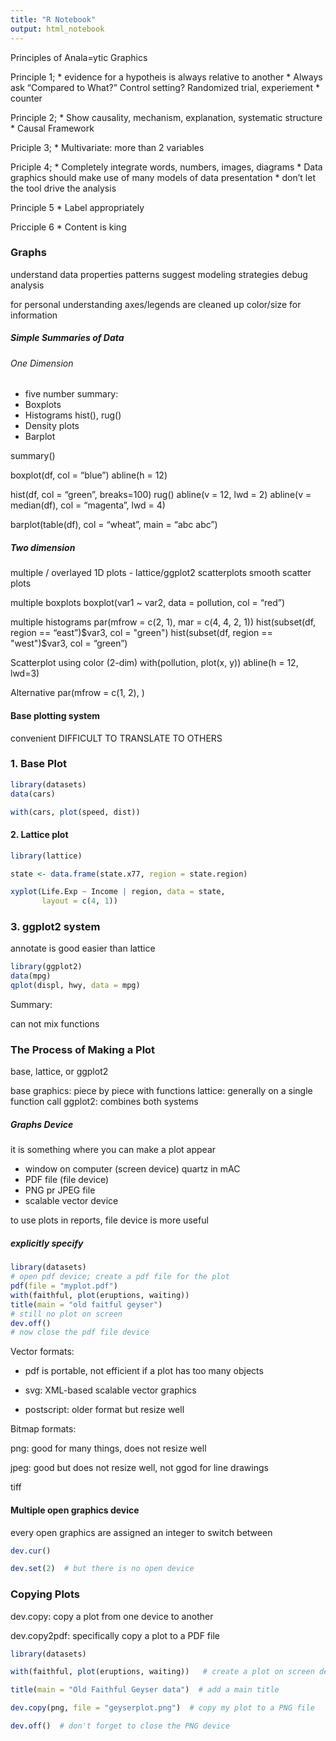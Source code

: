 ```yaml
---
title: "R Notebook"
output: html_notebook
---
```


Principles of Anala=ytic Graphics

Principle 1;
* evidence for a hypotheis is always relative to another
* Always ask "Compared to What?"  Control setting? Randomized trial, experiement 
* counter 

Principle 2;
* Show causality, mechanism, explanation, systematic structure
* Causal Framework

Priciple 3;
* Multivariate: more than 2 variables

Priciple 4;
* Completely integrate words, numbers, images, diagrams
* Data graphics should make use of many models of data presentation
* don't let the tool drive the analysis

Principle 5
* Label appropriately

Pricciple 6
* Content is king

### Graphs

understand data properties
patterns
suggest modeling strategies
debug analysis


for personal understanding
axes/legends are cleaned up
color/size for information

##### Simple Summaries of Data

###### One Dimension

* five number summary: 
* Boxplots
* Histograms hist(), rug()
* Density plots
* Barplot

summary()

boxplot(df, col = "blue")
abline(h = 12)

hist(df, col = "green", breaks=100)
rug()
abline(v = 12, lwd = 2)
abline(v = median(df), col = "magenta", lwd = 4)

barplot(table(df), col = "wheat", main = "abc abc")

##### Two dimension

multiple / overlayed 1D plots - lattice/ggplot2
scatterplots
smooth scatter plots

multiple boxplots
boxplot(var1 ~ var2, data = pollution, col = "red")

multiple histograms
par(mfrow = c(2, 1), mar = c(4, 4, 2, 1))
hist(subset(df, region == "east")$var3, col = "green")
hist(subset(df, region == "west")$var3, col = "green")

Scatterplot using color (2-dim)
with(pollution, plot(x, y))
abline(h = 12, lwd=3)

Alternative
par(mfrow = c(1, 2), )

#### Base plotting system
convenient
DIFFICULT TO TRANSLATE TO OTHERS

### 1. Base Plot
```r
library(datasets)
data(cars)

with(cars, plot(speed, dist))
```

#### 2. Lattice plot
```r
library(lattice)

state <- data.frame(state.x77, region = state.region)

xyplot(Life.Exp ~ Income | region, data = state, 
       layout = c(4, 1))
```

### 3. ggplot2 system
annotate is good
easier than lattice
```r
library(ggplot2)
data(mpg)
qplot(displ, hwy, data = mpg)
```

Summary:

can not mix functions


### The Process of Making a Plot

base, lattice, or ggplot2

base graphics: piece by piece with functions
lattice: generally on a single function call
ggplot2: combines both systems


##### Graphs Device
it is something where you can make a plot appear

* window on computer (screen device) quartz in mAC
* PDF file (file device)
* PNG pr JPEG file
* scalable vector device

to use plots in reports, file device is more useful

##### explicitly specify 
```r
library(datasets)
# open pdf device; create a pdf file for the plot
pdf(file = "myplot.pdf")   
with(faithful, plot(eruptions, waiting))
title(main = "old faitful geyser")
# still no plot on screen
dev.off()
# now close the pdf file device
```

Vector formats:

* pdf is portable, not efficient if a plot has too many objects

* svg: XML-based scalable vector graphics

* postscript: older format but resize well

Bitmap formats:

png: good for many things, does not resize well

jpeg: good but does not resize well, not ggod for line drawings

tiff


#### Multiple open graphics device

every open graphics are assigned an integer to switch between
```r
dev.cur()
```

```r
dev.set(2)  # but there is no open device
```

### Copying Plots

dev.copy:     copy a plot from one device to another

dev.copy2pdf: specifically copy a plot to a PDF file

```r
library(datasets)

with(faithful, plot(eruptions, waiting))   # create a plot on screen device

title(main = "Old Faithful Geyser data")  # add a main title

dev.copy(png, file = "geyserplot.png")  # copy my plot to a PNG file

dev.off()  # don't forget to close the PNG device
```












